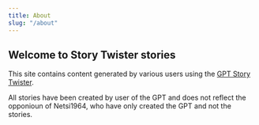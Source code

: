 ```yaml
---
title: About
slug: "/about"
---
```


## Welcome to Story Twister stories

This site contains content generated by various users using the [GPT Story Twister](https://chat.openai.com/g/g-mBiNy6U9S-story-twister).

All stories have been created by user of the GPT and does not reflect the opponioun of Netsi1964, who have only created the GPT and not the stories.
